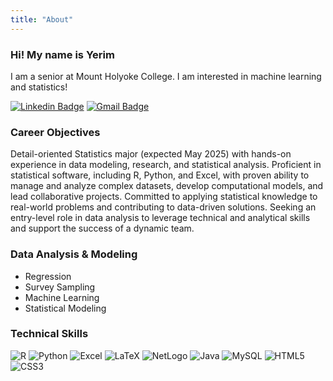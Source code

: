 ```yaml
---
title: "About"
---
```


### Hi! My name is Yerim

I am a senior at Mount Holyoke College. I am interested in machine learning and statistics!

[![Linkedin Badge](https://img.shields.io/badge/-LinkedIn-blue?style=for-the-badge&logo=Linkedin&logoColor=white&link=https://www.linkedin.com/in/yerimoh323/)](https://www.linkedin.com/in/yerimoh323/) [![Gmail Badge](https://img.shields.io/badge/Gmail-d14836?style=for-the-badge&logo=Gmail&logoColor=white&link=mailto:yerim23oh@gmail.com)](mailto:yerim23oh@gmail.com)

### Career Objectives

Detail-oriented Statistics major (expected May 2025) with hands-on experience in data modeling, research, and statistical analysis. Proficient in statistical software, including R, Python, and Excel, with proven ability to manage and analyze complex datasets, develop computational models, and lead collaborative projects. Committed to applying statistical knowledge to real-world problems and contributing to data-driven solutions. Seeking an entry-level role in data analysis to leverage technical and analytical skills and support the success of a dynamic team.

### Data Analysis & Modeling

-   Regression
-   Survey Sampling
-   Machine Learning
-   Statistical Modeling

### Technical Skills

![R](https://img.shields.io/badge/-R-165CAA?&logo=R) ![Python](https://img.shields.io/badge/-Python-FFD43B?&logo=Python) ![Excel](https://img.shields.io/badge/-Excel-1D6F42?&logo=Excel) ![LaTeX](https://img.shields.io/badge/-LaTeX-377E7F?&logo=latex) ![NetLogo](https://img.shields.io/badge/-NetLogo-D03A20?&logo=NetLogo) ![Java](https://img.shields.io/badge/-Java-323330?&logo=Java&logoColor=007396) ![MySQL](https://img.shields.io/badge/-MySQL-f29111?&logo=MySQL&logoColor=00758f) ![HTML5](https://img.shields.io/badge/-HTML-E34F26?style=flat-square&logo=html5&logoColor=white) ![CSS3](https://img.shields.io/badge/-CSS-1572B6?style=flat-square&logo=css)
